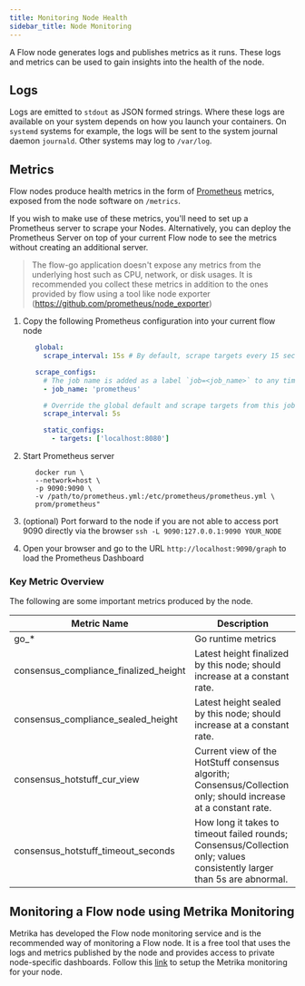 ```yaml
---
title: Monitoring Node Health
sidebar_title: Node Monitoring
---
```


A Flow node generates logs and publishes metrics as it runs. These logs and metrics can be used to gain insights into the health of the node.

## Logs

Logs are emitted to `stdout` as JSON formed strings. Where these logs are available on your system depends on how you launch your containers. On `systemd` systems for example, the logs will be sent to the system journal daemon `journald`. Other systems may log to `/var/log`.

## Metrics

Flow nodes produce health metrics in the form of [Prometheus](https://prometheus.io) metrics, exposed from the node software on `/metrics`.

If you wish to make use of these metrics, you'll need to set up a Prometheus server to scrape your Nodes. Alternatively, you can deploy the Prometheus Server on top of your current Flow node to see the metrics without creating an additional server.

> The flow-go application doesn't expose any metrics from the underlying host such as CPU, network, or disk usages. It is recommended you collect these metrics in addition to the ones provided by flow using a tool like node exporter (https://github.com/prometheus/node_exporter)

1. Copy the following Prometheus configuration into your current flow node

   ```yaml
      global:
        scrape_interval: 15s # By default, scrape targets every 15 seconds.

      scrape_configs:
        # The job name is added as a label `job=<job_name>` to any timeseries scraped from this config.
        - job_name: 'prometheus'

        # Override the global default and scrape targets from this job every 5 seconds.
        scrape_interval: 5s

        static_configs:
          - targets: ['localhost:8080']
   ```

2. Start Prometheus server
   ```shell
      docker run \
      --network=host \
      -p 9090:9090 \
      -v /path/to/prometheus.yml:/etc/prometheus/prometheus.yml \
      prom/prometheus"
   ```
3. (optional) Port forward to the node if you are not able to access port 9090 directly via the browser
   `ssh -L 9090:127.0.0.1:9090 YOUR_NODE`

4. Open your browser and go to the URL `http://localhost:9090/graph` to load the Prometheus Dashboard

### Key Metric Overview

The following are some important metrics produced by the node.

| Metric Name                           | Description                                                                                                             |
| ------------------------------------- | ----------------------------------------------------------------------------------------------------------------------- |
| go\_\*                                | Go runtime metrics                                                                                                      |
| consensus_compliance_finalized_height | Latest height finalized by this node; should increase at a constant rate.                                               |
| consensus_compliance_sealed_height    | Latest height sealed by this node; should increase at a constant rate.                                                  |
| consensus_hotstuff_cur_view           | Current view of the HotStuff consensus algorith; Consensus/Collection only; should increase at a constant rate.         |
| consensus_hotstuff_timeout_seconds    | How long it takes to timeout failed rounds; Consensus/Collection only; values consistently larger than 5s are abnormal. |

## Monitoring a Flow node using Metrika Monitoring

Metrika has developed the Flow node monitoring service and is the recommended way of monitoring a Flow node.
It is a free tool that uses the logs and metrics published by the node and provides access to private node-specific dashboards.
Follow this [link](https://app.metrika.co/flow/node/install-agent) to setup the Metrika monitoring for your node.
